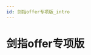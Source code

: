 ```yaml
---
id: 剑指offer专项版_intro
---
```

# 剑指offer专项版

<!-- ## 题目列表


### 剑指 Offer II 001. 整数除法

 #位运算  #数学

[题库第001题](leetcode_OfferII001.mdx)



### 剑指 Offer II 002. 二进制加法

 #位运算  #数学  #字符串  #模拟

[题库第002题](leetcode_OfferII002.mdx)



### 剑指 Offer II 003. 前 n 个数字二进制中 1 的个数

 #位运算  #动态规划

[题库第003题](leetcode_OfferII003.mdx)



### 剑指 Offer II 005. 单词长度的最大乘积

 #位运算  #数组  #字符串

[题库第005题](leetcode_OfferII005.mdx)



### 剑指 Offer II 008. 和大于等于 target 的最短子数组

 #数组  #二分查找  #前缀和  #滑动窗口

[题库第008题](leetcode_OfferII008.mdx)



### 剑指 Offer II 034. 外星语言是否排序

 #数组  #哈希表  #字符串

[题库第034题](leetcode_OfferII034.mdx)



### 剑指 Offer II 043. 往完全二叉树添加节点

 #树  #广度优先搜索  #设计  #二叉树

[题库第043题](leetcode_OfferII043.mdx)



### 剑指 Offer II 091. 粉刷房子

 #数组  #动态规划

[题库第091题](leetcode_OfferII091.mdx)



### 剑指 Offer II 103. 最少的硬币数目

 #广度优先搜索  #数组  #动态规划

[题库第103题](leetcode_OfferII103.mdx)
 -->
